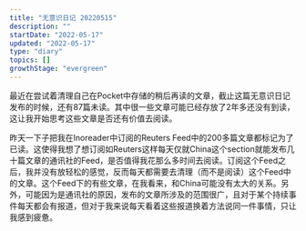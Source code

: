---
title: "无意识日记 20220515"
description: ""
startDate: "2022-05-17"
updated: "2022-05-17"
type: "diary"
topics: []
growthStage: "evergreen"
---

最近在尝试着清理自己在Pocket中存储的稍后再读的文章，截止这篇无意识日记发布的时候，还有87篇未读。其中很一些文章可能已经存放了2年多还没有到读，这让我开始思考这些文章是否还有价值去阅读。

昨天一下子把我在Inoreader中订阅的Reuters Feed中的200多篇文章都标记为了已读。这使得我想了想订阅如Reuters这样每天仅就China这个section就能发布几十篇文章的通讯社的Feed，是否值得我花那么多时间去阅读。订阅这个Feed之后，我并没有放轻松的感觉，反而每天都需要去清理（而不是阅读）这个Feed中的文章。这个Feed下的有些文章，在我看来，和China可能没有太大的关系。另外，可能因为是通讯社的原因，发布的文章所涉及的范围很广，且对于某个持续事件每天都会有报道，但对于我来说每天看着这些报道换着方法说同一件事情，只让我感到疲惫。
